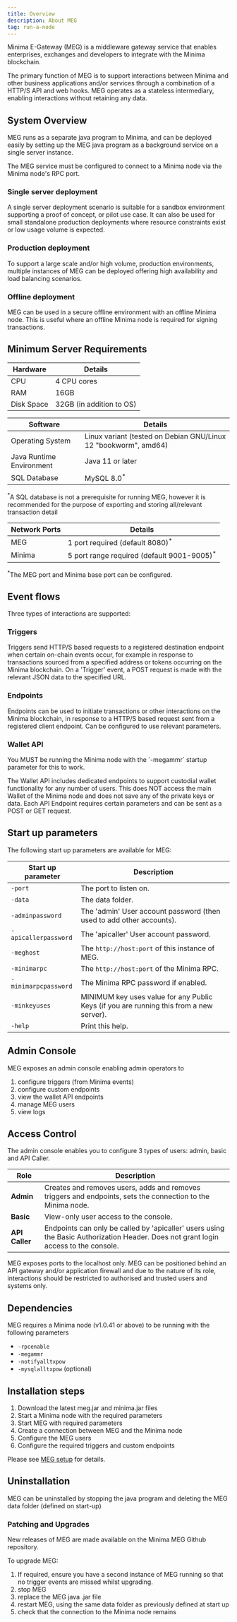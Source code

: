 ---
title: Overview
description: About MEG
tag: run-a-node
---

Minima E-Gateway (MEG) is a middleware gateway service that enables enterprises, exchanges and developers to integrate with the Minima blockchain. 

The primary function of MEG is to support interactions between Minima and other business applications and/or services through a combination of a HTTP/S API and web hooks. MEG operates as a stateless intermediary, enabling interactions without retaining any data. 


## System Overview

MEG runs as a separate java program to Minima, and can be deployed easily by setting up the MEG java program as a background service on a single server instance. 

The MEG service must be configured to connect to a Minima node via the Minima node's RPC port.

<ImageZoom
src="/img/meg/meg_sysoverview.png"
alt="meg system overview"
width={700}
height={700}
/>


### Single server deployment 

A single server deployment scenario is suitable for a sandbox environment supporting a proof of concept, or pilot use case. It can also be used for small standalone production deployments where resource constraints exist or low usage volume is expected.

<ImageZoom
src="/img/meg/meg_singledeployment.png"
alt="meg single node deployment"
width={700}
height={700}
/>


### Production deployment 

To support a large scale and/or high volume, production environments, multiple instances of MEG can be deployed offering high availability and load balancing scenarios.

<ImageZoom
src="/img/meg/meg_proddeployment.png"
alt="meg production deployment"
width={700}
height={700}
/>

### Offline deployment

MEG can be used in a secure offline environment with an offline Minima node. This is useful where an offline Minima node is required for signing transactions. 

## Minimum Server Requirements 

| Hardware | Details           |
|---------------|-------------------|
| CPU           | 4 CPU cores       |
| RAM           | 16GB              |
| Disk Space    | 32GB (in addition to OS) |


| Software                   | Details                                 |
|-------------------------------|-----------------------------------------|
| Operating System              | Linux variant (tested on Debian GNU/Linux 12 "bookworm", amd64) |
| Java Runtime Environment      | Java 11 or later                        |
| SQL Database                  | MySQL 8.0<sup>*</sup>                               |

<sup>*</sup>A SQL database is not a prerequisite for running MEG, however it is recommended for the purpose of exporting and storing all/relevant transaction detail


| Network Ports   | Details                      |
|---------------|------------------------------|
| MEG      | 1 port required (default 8080)<sup>*</sup> |
| Minima     | 5 port range required (default 9001-9005)<sup>*</sup> |

<sup>*</sup>The MEG port and Minima base port can be configured.


## Event flows 

Three types of interactions are supported: 

### Triggers

Triggers send HTTP/S based requests to a registered destination endpoint when certain on-chain events occur, for example in response to transactions sourced from a specified address or tokens occurring on the Minima blockchain. 
On a 'Trigger' event, a POST request is made with the relevant JSON data to the specified URL.

<ImageZoom
src="/img/meg/meg_triggers.png"
alt="meg triggers"
width={700}
height={700}
/>

### Endpoints 

Endpoints can be used to initiate transactions or other interactions on the Minima blockchain, in response to a HTTP/S based request sent from a registered client endpoint. Can be configured to use relevant parameters.

<ImageZoom
src="/img/meg/meg_endpoints.png"
alt="meg system overview"
width={700}
height={700}
/>

### Wallet API 

<Callout title="Requires a Mega Node">
You MUST be running the Minima node with the `-megammr` startup parameter for this to work.
</Callout>

The Wallet API includes dedicated endpoints to support custodial wallet functionality for any number of users. This does NOT access the main Wallet of the Minima node and does not save any of the private keys or data. Each API Endpoint requires certain parameters and can be sent as a POST or GET request.

<ImageZoom
src="/img/meg/meg_walletapi.png"
alt="meg system overview"
width={700}
height={700}
/>

## Start up parameters

The following start up parameters are available for MEG:


| Start up parameter    | Description                                                                                       |
|-----------------------|---------------------------------------------------------------------------------------------------|
| `-port`              | The port to listen on.                                                                            |
| `-data`              | The data folder.                                                                                  |
| `-adminpassword`     | The 'admin' User account password (then used to add other accounts).                                  |
| `-apicallerpassword` | The 'apicaller' User account password.                                                            |
| `-meghost`           | The `http://host:port` of this instance of MEG.                                                   |
| `-minimarpc`         | The `http://host:port` of the Minima RPC.                                                         |
| `-minimarpcpassword` | The Minima RPC password if enabled.                                                               |
| `-minkeyuses`        | MINIMUM key uses value for any Public Keys (if you are running this from a new server).           |
| `-help`              | Print this help.                                                                                  |


## Admin Console 

MEG exposes an admin console enabling admin operators to 

1. configure triggers (from Minima events)
2. configure custom endpoints
3. view the wallet API endpoints
4. manage MEG users
5. view logs



## Access Control 

The admin console enables you to configure 3 types of users: admin, basic and API Caller.

| Role               | Description                                                                                                                         |
|--------------------|-------------------------------------------------------------------------------------------------------------------------------------|
| **Admin**          | Creates and removes users, adds and removes triggers and endpoints, sets the connection to the Minima node.                         |
| **Basic**          | View-only user access to the console.                                                                                               |
| **API Caller**     | Endpoints can only be called by 'apicaller' users using the Basic Authorization Header. Does not grant login access to the console. |

MEG exposes ports to the localhost only. MEG can be positioned behind an API gateway and/or application firewall and due to the nature of its role, interactions should be restricted to authorised and trusted users and systems only.

## Dependencies 

MEG requires a Minima node (v1.0.41 or above) to be running with the following parameters

- `-rpcenable`
- `-megammr`
- `-notifyalltxpow`
- `-mysqlalltxpow` (optional)

## Installation steps



1. Download the latest meg.jar and minima.jar files
2. Start a Minima node with the required parameters 
3. Start MEG with required parameters 
4. Create a connection between MEG and the Minima node 
5. Configure the MEG users
6. Configure the required triggers and custom endpoints

Please see [MEG setup](/docs/run-a-node/meg-setup) for details.

## Uninstallation 
MEG can be uninstalled by stopping the java program and deleting the MEG data folder (defined on start-up)

### Patching and Upgrades 

New releases of MEG are made available on the Minima MEG Github repository. 

To upgrade MEG:

1. If required, ensure you have a second instance of MEG running so that no trigger events are missed whilst upgrading.
2. stop MEG
2. replace the MEG java .jar file
3. restart MEG, using the same data folder as previously defined at start up 
4. check that the connection to the Minima node remains
